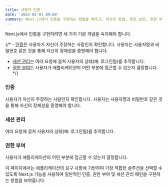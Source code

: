 ```yaml
---
title: 사용자 인증
date: '2023-02-01 09:00'
summary: Next.js에서 인증을 구현하는 방법을 배우고, 최선의 방법, 경로 보안, 권한 부여 기술 및 세션 관리를 다룹니다.
---
```


Next.js에서 인증을 구현하려면 세 가지 기본 개념을 숙지해야 합니다.

{/* - [인증](#authentication)은 사용자가 자신이 주장하는 사람인지 확인합니다. 사용자는 사용자명과 비밀번호 같은 것을 통해 자신의 정체성을 증명해야 합니다.
- [세션 관리](#session-management)는 여러 요청에 걸쳐 사용자의 상태(예: 로그인됨)를 추적합니다.
- [권한 부여](#authorization)는 사용자가 애플리케이션의 어떤 부분에 접근할 수 있는지 결정합니다. */}


<div className="grid grid-cols-1 sm:grid-cols-1 gap-4">

<Card href="/docs/nextjs/authentication/authentication">
  <h3>인증</h3>
  <p>사용자가 자신이 주장하는 사람인지 확인합니다. 사용자는 사용자명과 비밀번호 같은 것을 통해 자신의 정체성을 증명해야 합니다.</p>
</Card>

<Card href="/docs/nextjs/authentication/session-management">
  <h3>세션 관리</h3>
  <p>여러 요청에 걸쳐 사용자의 상태(예: 로그인됨)를 추적합니다.</p>
</Card>

<Card href="/docs/nextjs/authentication/authorization">
  <h3>권한 부여</h3>
  <p>사용자가 애플리케이션의 어떤 부분에 접근할 수 있는지 결정합니다.</p>
</Card>


</div>

이 페이지에서는 애플리케이션의 요구 사항에 기반하여 가장 적합한 솔루션을 선택할 수 있도록 Next.js 기능을 사용하여 일반적인 인증, 권한 부여 및 세션 관리 패턴을 구현하는 방법을 보여줍니다.